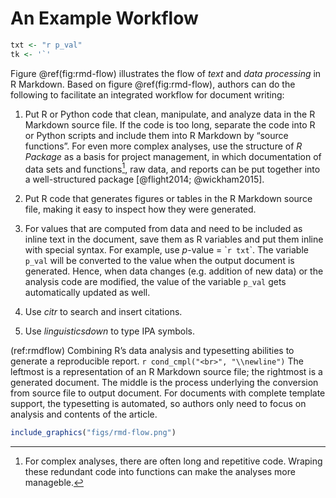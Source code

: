 # An Example Workflow

```r
txt <- "r p_val"
tk <- '`'
```

Figure \@ref(fig:rmd-flow) illustrates the flow of *text* and *data processing* in R Markdown.
Based on figure \@ref(fig:rmd-flow), authors can do the following to facilitate an integrated workflow for document writing:

1. Put R or Python code that clean, manipulate, and analyze data in the R Markdown source file. If the code is too long, separate the code into R or Python scripts and include them into R Markdown by "source functions".
For even more complex analyses, use the structure of *R Package* as a basis for project management, in which documentation of data sets and functions[^fc], raw data, and reports can be put together into a well-structured package [@flight2014; @wickham2015].

1. Put R code that generates figures or tables in the R Markdown source file, making it easy to inspect how they were generated.

1. For values that are computed from data and need to be included as inline text in the document, save them as R variables and put them inline with special syntax. For example, use *p*-value = \``r txt`\`. The variable `p_val` will be converted to the value when the output document is generated. Hence, when data changes (e.g. addition of new data) or the analysis code are modified, the value of the variable `p_val` gets automatically updated as well.

1. Use *citr* to search and insert citations.

1. Use *linguisticsdown* to type IPA symbols.



(ref:rmdflow) Combining R's data analysis and typesetting abilities to generate a reproducible report. `r cond_cmpl("<br>", "\\newline")` The leftmost is a representation of an R Markdown source file; the rightmost is a generated document. The middle is the process underlying the conversion from source file to output document. For documents with complete template support, the typesetting is automated, so authors only need to focus on analysis and contents of the article.

```r
include_graphics("figs/rmd-flow.png")
```




[^fc]: For complex analyses, there are often long and repetitive code. Wraping these redundant code into functions can make the analyses more manageble.

[^pkg]: Every one with R installed on the computer can dowload (if made available) and load the package, rerun analysis written in R Markdown, read the documentation of the data sets, and even read the source code of the analysis functions.
